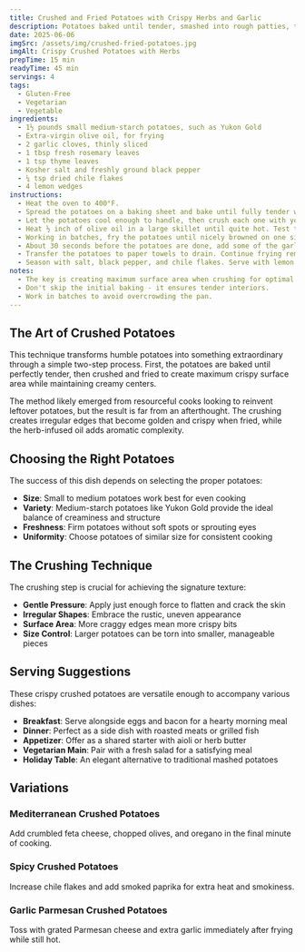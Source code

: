 ```yaml
---
title: Crushed and Fried Potatoes with Crispy Herbs and Garlic
description: Potatoes baked until tender, smashed into rough patties, then fried in olive oil with garlic, rosemary, and thyme for golden, crispy-edged bites. Rooted in centuries-old frugality and later made popular by Jacques Pépin.
date: 2025-06-06
imgSrc: /assets/img/crushed-fried-potatoes.jpg
imgAlt: Crispy Crushed Potatoes with Herbs
prepTime: 15 min
readyTime: 45 min
servings: 4
tags:
  - Gluten-Free
  - Vegetarian
  - Vegetable
ingredients:
  - 1½ pounds small medium-starch potatoes, such as Yukon Gold
  - Extra-virgin olive oil, for frying
  - 2 garlic cloves, thinly sliced
  - 1 tbsp fresh rosemary leaves
  - 1 tsp thyme leaves
  - Kosher salt and freshly ground black pepper
  - ¼ tsp dried chile flakes
  - 4 lemon wedges
instructions:
  - Heat the oven to 400°F.
  - Spread the potatoes on a baking sheet and bake until fully tender when poked with a knife, about 30 minutes, depending on size.
  - Let the potatoes cool enough to handle, then crush each one with your palm or the back of a pan to create a patty shape with lots of craggy surface area. For larger potatoes, tear into smaller pieces after smashing.
  - Heat ½ inch of olive oil in a large skillet until quite hot. Test the oil temperature by putting a corner of potato in - it should sizzle nicely when ready.
  - Working in batches, fry the potatoes until nicely browned on one side. Flip and cook until both sides are browned, about 5 minutes total.
  - About 30 seconds before the potatoes are done, add some of the garlic, rosemary, and thyme to the pan.
  - Transfer the potatoes to paper towels to drain. Continue frying remaining potatoes, scraping out herb bits between batches to prevent burning.
  - Season with salt, black pepper, and chile flakes. Serve with lemon wedges.
notes:
  - The key is creating maximum surface area when crushing for optimal crispiness.
  - Don't skip the initial baking - it ensures tender interiors.
  - Work in batches to avoid overcrowding the pan.
---
```


## The Art of Crushed Potatoes

This technique transforms humble potatoes into something extraordinary through a simple two-step process. First, the potatoes are baked until perfectly tender, then crushed and fried to create maximum crispy surface area while maintaining creamy centers.

The method likely emerged from resourceful cooks looking to reinvent leftover potatoes, but the result is far from an afterthought. The crushing creates irregular edges that become golden and crispy when fried, while the herb-infused oil adds aromatic complexity.

## Choosing the Right Potatoes

The success of this dish depends on selecting the proper potatoes:

- **Size**: Small to medium potatoes work best for even cooking
- **Variety**: Medium-starch potatoes like Yukon Gold provide the ideal balance of creaminess and structure
- **Freshness**: Firm potatoes without soft spots or sprouting eyes
- **Uniformity**: Choose potatoes of similar size for consistent cooking

## The Crushing Technique

The crushing step is crucial for achieving the signature texture:

- **Gentle Pressure**: Apply just enough force to flatten and crack the skin
- **Irregular Shapes**: Embrace the rustic, uneven appearance
- **Surface Area**: More craggy edges mean more crispy bits
- **Size Control**: Larger potatoes can be torn into smaller, manageable pieces

## Serving Suggestions

These crispy crushed potatoes are versatile enough to accompany various dishes:

- **Breakfast**: Serve alongside eggs and bacon for a hearty morning meal
- **Dinner**: Perfect as a side dish with roasted meats or grilled fish
- **Appetizer**: Offer as a shared starter with aioli or herb butter
- **Vegetarian Main**: Pair with a fresh salad for a satisfying meal
- **Holiday Table**: An elegant alternative to traditional mashed potatoes

## Variations

### Mediterranean Crushed Potatoes
Add crumbled feta cheese, chopped olives, and oregano in the final minute of cooking.

### Spicy Crushed Potatoes
Increase chile flakes and add smoked paprika for extra heat and smokiness.

### Garlic Parmesan Crushed Potatoes
Toss with grated Parmesan cheese and extra garlic immediately after frying while still hot.